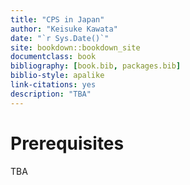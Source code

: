 ```yaml
--- 
title: "CPS in Japan"
author: "Keisuke Kawata"
date: "`r Sys.Date()`"
site: bookdown::bookdown_site
documentclass: book
bibliography: [book.bib, packages.bib]
biblio-style: apalike
link-citations: yes
description: "TBA"
---
```


# Prerequisites

TBA